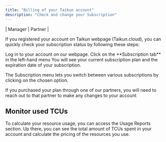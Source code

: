 ```yaml
---
title: "Billing of your Taikun account"
description: "Check and change your Subscription"
---
```


\| <Icon icon="user-tie" iconType="solid" /> Manager | <Icon icon="handshake" iconType="solid" /> Partner |

If you registered your account on Taikun webpage (Taikun.cloud), you can quickly check your subscription status by following these steps:

<Steps>
  <Step title="First Step">
    Log in to your account on our webpage.
  </Step>

  <Step title="Second Step">
    Click on the **Subscription tab** in the left-hand menu
  </Step>

  <Step title="Third Step">
    You will see your current subscription plan and the expiration date of your subscription.
  </Step>
</Steps>

The Subscription menu lets you switch between various subscriptions by clicking on the chosen option.

<Note>If you purchased your plan through one of our partners, you will need to reach out to that partner to make any changes to your account</Note>

## Monitor used TCUs

To calculate your resource usage, you can access the Usage Reports section. Up there, you can see the total amount of TCUs spent in your account and calculate the pricing of the resources you use.